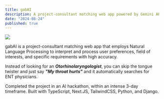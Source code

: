 ```yaml
---
title: gabAI
description: A project-consultant matching web app powered by Gemini API.
date: "2024-08-24"
published: true
---
```



![](/gabAI.png)

gabAI is a project-consultant matching web app that employs Natural Language Processing to interpret and process user preferences, field of interests, and specific requirements with high accuracy. 

Instead of looking for an ***Otorhinolaryngologist***, you can skip the tongue twister and just say ***"My throat hurts"*** and it automatically searches for ENT physicians.


Completed the project in an AI hackathon, within an intense 3-day timeframe. Built with TypeScript, Next.JS, TailwindCSS, Python, and Django.